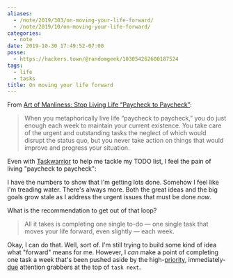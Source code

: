 ```yaml
---
aliases:
  - /note/2019/303/on-moving-your-life-forward/
  - /note/2019/10/on-moving-your-life-forward/
categories:
  - note
date: 2019-10-30 17:49:52-07:00
posse:
  - https://hackers.town/@randomgeek/103054262600187524
tags:
  - life
  - tasks
title: On moving your life forward
---
```


[aom]: https://www.artofmanliness.com/articles/sunday-firesides-stop-living-life-paycheck-to-paycheck/

From [Art of Manliness: Stop Living Life “Paycheck to Paycheck”][aom]:

> When you metaphorically live life “paycheck to paycheck,” you do just enough each week to maintain your
> current existence.  You take care of the urgent and outstanding tasks the neglect of which would disrupt the
> status quo, but you never take action on things that would improve and progress your situation.

Even with [Taskwarrior][] to help me tackle my TODO list, I feel the pain of living "paycheck
to paycheck":

[Taskwarrior]: /tags/taskwarrior

I have the numbers to show that I'm getting lots done. Somehow I feel like I'm treading water. There's always
more. Both the great ideas and the big goals grow stale as I address the urgent issues that must be done
*now*.

What is the recommendation to get out of that loop?

> All it takes is completing one single to-do — one single task that moves your life forward, even slightly —
> each week.

Okay, I can do that. Well, sort of. I'm still trying to build some kind of idea what "forward" means for me.
However, I *can* make a point of completing one task a week that's been pushed aside by the high-[priority][],
immediately-[due][] attention grabbers at the top of `task next`.

[priority]: /post/2017/12/taskwarrior-priorities/
[due]: /post/2018/01/taskwarrior-due-dates/
